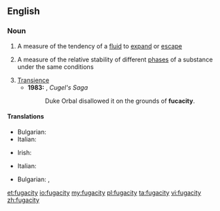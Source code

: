 ==English==
{{wikipedia}}

===Noun===
{{en-noun|fugacities}}

# A measure of the tendency of a [[fluid]] to [[expand]] or [[escape]]
# {{lb|en|physics}} A measure of the relative stability of different [[phase]]s of a substance under the same conditions
# [[transience|Transience]]
#* '''1983:''' {{w|Jack Vance}}, ''Cugel's Saga''
#*: Duke Orbal disallowed it on the grounds of '''fucacity'''.

====Translations====
{{trans-top|measure of the tendency of a fluid to expand or escape}}
* Bulgarian: {{t|bg|летливост|f|sc=Cyrl}}
* Italian: {{t|it|fugacità|f}}
{{trans-mid}}
{{trans-bottom}}

{{trans-top|measure of the relative stability of different phases of a substance under the same conditions}}
* Irish: {{t|ga|éalaitheacht|f}}
{{trans-mid}}
* Italian: {{t|it|fugacità|f}}
{{trans-bottom}}

{{trans-top|transience}}
{{trans-mid}}
* Bulgarian: {{t+|bg|мимолетност|f|sc=Cyrl}}, {{t+|bg|краткотрайност|f|sc=Cyrl}}
{{trans-bottom}}

[[et:fugacity]]
[[io:fugacity]]
[[my:fugacity]]
[[pl:fugacity]]
[[ta:fugacity]]
[[vi:fugacity]]
[[zh:fugacity]]